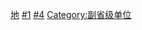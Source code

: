 {{Catmore}}

[[Category:中华人民共和国高级法院|地]]
[[Category:地方各级人民法院|#1]]
[[Category:中华人民共和国省级国家机构|#4]]
[[Category:副省级单位|Category:副省级单位]]